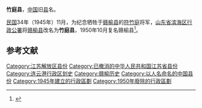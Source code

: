 '''竹庭县'''，[[中国|中国]]旧[[县|县]]名。

[[中華民國|民国]]34年（1945年）11月，为纪念牺牲于[[赣榆县|赣榆县]]的[[符竹庭|符竹庭]]将军，[[山东省|山东省]][[滨海专区|滨海区行政公署]]将[[赣榆县|赣榆县]]改名为'''竹庭县'''，1950年10月复名赣榆县<ref>{{cite book|author=赣榆县县志编纂委员会 |title=赣榆县志|year=1997 |publisher=中华书局 |location=北京}}</ref>。

== 参考文献 ==
{{Reflist}}

{{赣榆历史文化}}
{{DEFAULTSORT:Z}}
[[Category:江苏解放区县份|Category:江苏解放区县份]]
[[Category:已撤消的中华人民共和国江苏省县份|Category:已撤消的中华人民共和国江苏省县份]]
[[Category:连云港行政区划史|Category:连云港行政区划史]]
[[Category:赣榆历史|Category:赣榆历史]]
[[Category:以人名命名的中国县份|Category:以人名命名的中国县份]]
[[Category:1945年建立的行政區劃|Category:1945年建立的行政區劃]]
[[Category:1950年廢除的行政區劃|Category:1950年廢除的行政區劃]]